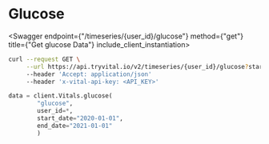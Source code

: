 
# Glucose

<Swagger endpoint={"/timeseries/{user_id}/glucose"} method={"get"} title={"Get glucose Data"} include_client_instantiation>

```bash
curl --request GET \
     --url https://api.tryvital.io/v2/timeseries/{user_id}/glucose?start_date=2021-01-01&end_date=2021-02-01 \
     --header 'Accept: application/json'
     --header 'x-vital-api-key: <API_KEY>'
```

```python
data = client.Vitals.glucose(
        "glucose",
        user_id=*,
        start_date="2020-01-01",
        end_date="2021-01-01"
        )
```

</Swagger>
